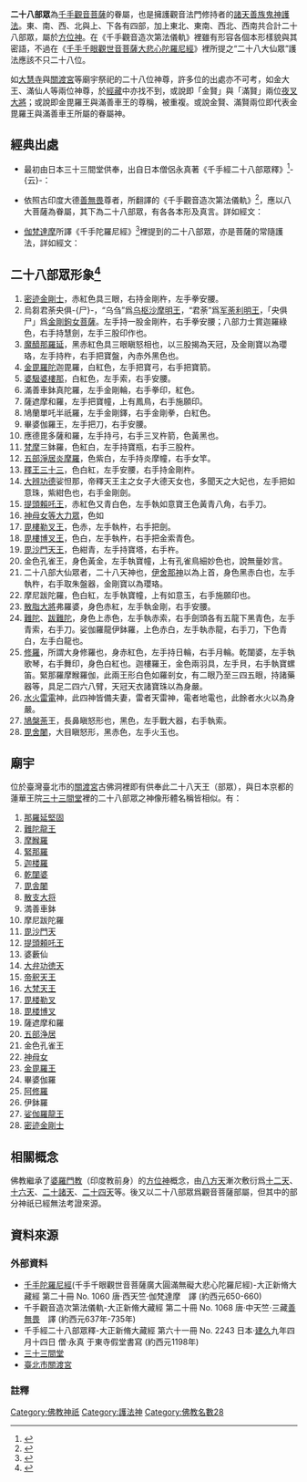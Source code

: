 {{佛教}}
'''二十八部眾'''為[[千手千眼觀世音菩薩|千手觀音菩薩]]的眷屬，也是擁護觀音法門修持者的[[護法神|諸天善族鬼神護法]]。東、南、西、北與上、下各有四部，加上東北、東南、西北、西南共合計二十八部眾，屬於[[方位神|方位神]]。在《千手觀音造次第法儀軌》裡雖有形容各個本形樣貌與其密語，不過在《[[千手千眼觀世音菩薩大悲心陀羅尼經|千手千眼觀世音菩薩大悲心陀羅尼經]]》裡所提之“二十八大仙眾”護法應該不只二十八位。

如[[大慧寺|大慧寺]]與[[關渡宮|關渡宮]]等廟宇祭祀的二十八位神尊，許多位的出處亦不可考，如金大王、滿仙人等兩位神尊，於[[經藏|經藏]]中亦找不到，或說即「金賢」與「滿賢」兩位[[八大夜叉大將|夜叉大將]]；或說即金毘羅王與滿善車王的尊稱，被重複。或說金賢、滿賢兩位即代表金毘羅王與滿善車王所屬的眷屬神。

== 經典出處 ==
* 最初由日本三十三間堂供奉，出自日本僧侶永真著《千手經二十八部眾釋》<ref>{{Cite web|url=http://big5.jileguotu.com/DaZhengZang/T61/T61n2243.html|title=No. 2243|accessdate=2016-07-16|work=big5.jileguotu.com|archive-date=2016-08-07|archive-url=https://web.archive.org/web/20160807052454/http://big5.jileguotu.com/DaZhengZang/T61/T61n2243.html|dead-url=no}}</ref>-{云}-：
{{cquote|十百手陀羅尼守護者名號略釋《千手陀羅尼經》。新古兩本共有本尊勅偈。偈中有守護者諸天善神等名。兩本大同少異。然於古經有疏三卷。新本無疏。言古本者。似未再治。文段增多有種種藥法并祕術等。於彼疏中。先帖經文。後釋經文。於觀音部持法行者。須要披閱也。其新本者。除麁取要。為令易誦持也。世流布本是也。此外大宋有摸印之本。頗謂修直之本。除本經陀羅尼。改入不空譯呪。加之所所文言有增減有修直矣。余集此三經守護者名。謹致取捨。或依梵文。或引他經。聊作解釋。非為勝他名聞。但是為興法利生耳。古本經疏釋勅偈神名云能護者云云不名二十八部眾。爰世人擧呼此守護者為千手觀音二十八部眾。而於經中及古疏等未分二十八。亦不名二十八部眾。就中『古千手經』偈有四十句。其二十七句神名也缺魔尼跋陀羅一句。散指大將弗羅婆一句疏曰。『新千手經』勅偈有四十三句。就中神名有二十九句。私分為二十八部。所謂初二句為一部故成二十八部。部者部黨也。集等輩者也。『孔雀經』有二十八部鬼神。皆是藥叉。非今經眾。所謂四方各有四藥叉成十六人。四角有四藥叉。上方有四夜叉。下方有四藥叉。總合二十八藥叉也。不云二十八部眾。『葉衣觀音經』有二十八藥叉。大將不名二十八部。如『孔雀經』也。今『千手經』守護者神各呼為二十八部。似可爾也。何者。一句或有二人。或有三人。是故一句為一部。今私強隨世人之謂試立部名。一往解之。近代外師以天二十八宿毘沙門二十八使者。配『新千手經』勅偈神名。以一人配一句為同伴。其偈初二句配一宿。二十七句各配一宿一使者。私彈曰。二十八宿者二十八宮也。二十八使者亦二十八人也。何以一人配部眾。且密跡金剛士·鳥芻·君荼·鴦俱屍。是一部中四人也。或一句含二人。如摩醯那羅達。或一句含三人。如迦樓·緊那·摩睺羅。或一句含多眾。如釋王三十三二十八部大仙眾。豈句句各配一人耶。餘舍彼彼之釋。私作解釋。彼古千手經疏釋此守護者名。似不當理。所以不與梵文合。亦不明出所。然其釋名頗可加。今釋之左。誰知其正。唯待聖旨。}}

* 依照古印度大德[[善無畏|善無畏]]尊者，所翻譯的《千手觀音造次第法儀軌》<ref>{{Cite web|url=http://www.cbeta.org/result/normal/T20/1068_001.htm|title=CBETA T20 No. 1068《千手觀音造次第法儀軌》卷1|accessdate=2016-07-16|work=www.cbeta.org|deadurl=yes|archiveurl=https://web.archive.org/web/20100620161640/http://cbeta.org/result/normal/T20/1068_001.htm|archivedate=2010-06-20}}</ref>，應以八大菩薩為眷屬，其下為二十八部眾，有各各本形及真言。詳如經文：
{{cquote|如是善神異口同音。各各誓言顯說釋名密語神咒。領諸眷屬。左右前後圍繞守護。受持娑婆訶。若有善男子善女人持咒者。可誦善神咒。}}

* [[伽梵達摩|伽梵達摩]]所譯《千手陀羅尼經》<ref>{{Cite web |url=http://www.cbeta.org/result/normal/T20/1060_001.htm |title=CBETA T20 No. 1060《千手千眼觀世音菩薩廣大圓滿無礙大悲心陀羅尼經》卷1 |accessdate=2016-07-16 |work=www.cbeta.org |deadurl=yes |archiveurl=https://web.archive.org/web/20130731011706/http://www.cbeta.org/result/normal/T20/1060_001.htm |archivedate=2013-07-31 }}</ref>裡提到的二十八部眾，亦是菩薩的常隨護法，詳如經文：
{{cquote|
我時當敕一切善神、龍王、金剛密跡，常隨衛護，不離其側，如護眼睛，如護已命。說偈敕曰：

我遣密跡金剛士1烏芻君荼鴦俱尸八部力士賞迦羅2常當擁護受持者

我遣摩醯那羅延3金剛羅陀迦毘羅4    常當擁護受持者　　 

我遣婆馺娑樓羅5滿善車缽真陀羅6    常當擁護受持者

我遣薩遮摩和羅7鳩闌單吒半祇羅8    常當擁護受持者　　 

我遣畢婆伽羅王9應德毘多薩和羅10   常當擁護受持者

我遣梵摩三缽羅11五部淨居炎摩羅12   常當擁護受持者　　 

我遣釋王三十三13大辯功德婆怛那14   常當擁護受持者

我遣提頭賴吒王15神母女等大力眾16  常當擁護受持者　　 

我遣毘樓勒叉王17毘樓博叉18毘沙門19  常當擁護受持者

我遣金色孔雀王20二十八部大仙眾21  常當擁護受持者　　

我遣摩尼跋陀羅22散支大將弗羅婆23  常當擁護受持者

我遣難陀跋難陀婆伽羅龍伊缽羅24   常當擁護受持者　

我遣脩羅乾闥婆迦樓緊那摩喉羅25   常當擁護受持者

我遣水火雷電神26鳩槃荼王27毘舍闍28  常當擁護受持者

是諸善神及神龍王、神母女等，各有五百眷屬，大力夜叉，常隨擁護

（以上經文數字部分，為各別諸護法的正確區分）}}

== 二十八部眾形象<ref>{{Cite web |url=http://www.sohu.com/a/259588788_282982 |title=观音菩萨直属部队的真相——京都三十三间堂 |accessdate=2018-11-12 |archive-date=2019-06-10 |archive-url=https://web.archive.org/web/20190610190113/http://www.sohu.com/a/259588788_282982 |dead-url=no }}</ref> ==
#[[密迹金剛|密迹金剛士]]，赤紅色具三眼，右持金剛杵，左手拳安腰。
#烏芻君荼央俱-{尸}-，“乌刍”爲[[穢跡金剛|乌枢沙摩明王]]，“君荼”爲[[甘露明王|军荼利明王]]，「央俱尸」爲[[金剛鉤女菩薩|金剛鉤女菩薩]]。左手持一股金剛杵，右手拳安腰；八部力士賞迦羅綠色，右手持慧劍，左手三股印作也。
#[[大自在天|魔醯]][[那羅延天|那羅延]]，黑赤紅色具三眼瞋怒相也，以三股揭為天冠，及金剛寶以為瓔珞，左手持杵，右手把寶盤，內赤外黑色也。
#[[金毘羅|金毘羅陀]]迦毘羅，白紅色，左手把寶弓，右手把寶箭。
#[[水天|婆馺婆樓那]]，白紅色，左手索，右手安腰。
#滿善車鉢真陀羅，左手金剛輪，右手拳印，紅色。
#薩遮摩和羅，左手把寶幢，上有鳳鳥，右手施願印。
#鳩蘭單吒半祇羅，左手金剛鐸，右手金剛拳，白紅色。
#畢婆伽羅王，左手把刀，右手安腰。
#應德毘多薩和羅，左手持弓，右手三叉杵箭，色黃黑也。
#[[梵天_(佛教)|梵摩]]三鉢羅，色紅白，左手持寶瓶，右手三股杵。
#[[五部淨|五部淨居]][[夜摩天|炎摩羅]]，色紫白，左手持炎摩幢，右手女竿。
#[[帝釋天|釋王三十三]]，色白紅，左手安腰，右手持金剛杵。
#[[辯才天|大辨]][[吉祥天女|功德]]娑怛那，帝釋天王主之女子大德天女也，多聞天之大妃也，左手把如意珠，紫紺色也，右手金剛劍。
#[[持國天王|提頭賴吒王]]，赤紅色又青白色，左手執如意寶王色黃青八角，右手刀。
#[[鬼子母|神母女等大力眾]]，色如
#[[增長天王|毘樓勒叉王]]，色赤，左手執杵，右手把劍。
#[[廣目天王|毘樓博叉王]]，色白，左手執杵，右手把金索青色。
#[[多聞天王|毘沙門天王]]，色紺青，左手持寶塔，右手杵。
#金色孔雀王，身色黃金，左手執寶幢，上有孔雀鳥細妙色也，說無量妙言。
#二十八部大仙眾者，二十八天神也，[[伊舍那天|伊舍那神]]以為上首，身色黑赤白也，左手執杵，右手取朱盤器，金剛寶以為瓔珞。
#摩尼跋陀羅，色白紅，左手執寶幢，上有如意玉，右手施願印也。
#[[散脂大將|散脂大將]]弗羅婆，身色赤紅，左手執金剛，右手安腰。
#[[難陀龍王|難陀]]、[[跋難陀龍王|跋難陀]]，身色上赤色，左手執赤索，右手劍頭各有五龍下黑青色，左手青索，右手刀。娑伽羅龍伊鉢羅，上色赤白，左手執赤龍，右手刀，下色青白，左手白龍也。
#[[阿修羅|修羅]]，所謂大身修羅也，身赤紅色，左手持日輪，右手月輪。乾闥婆，左手執歌琴，右手舞印，身色白紅也。迦樓羅王，金色兩羽具，左手貝，右手執寶螺笛。緊那羅摩睺羅伽，此兩王形白色如羅剎女，有二眼乃至三四五眼，持諸藥器等，具足二四六八臂，天冠天衣諸寶珠以為身嚴。
#[[水天|水]][[火天|火]][[雷神|雷]][[電神|電]]神，此四神皆備夫妻，雷者天雷神，電者地電也，此餘者水火以為身嚴。
#[[鳩槃荼|鳩槃荼]]王，長鼻瞋怒形也，黑色，左手戰大器，右手執索。
#[[毘舍闍|毘舍闍]]，大目瞋怒形，黑赤色，左手火玉也。

== 廟宇 ==
位於臺灣臺北市的[[關渡宮|關渡宮]]古佛洞裡即有供奉此二十八天王（部眾），與日本京都的蓮華王院[[三十三間堂|三十三間堂]]裡的二十八部眾之神像形體名稱皆相似。有：

# [[那羅延天|那羅延堅固]]
# [[八大龍王|難陀龍王]]
# [[摩睺羅伽|摩睺羅]]
# [[紧那罗|緊那羅]]
# [[迦楼罗|迦楼羅]]
# [[乾闼婆|乾闥婆]]
# [[毕舍遮|毘舎闍]]
# [[散脂大將|散支大将]]
# 満善車鉢
# 摩尼跋陀羅
# [[多聞天王|毘沙門天]]
# [[持國天王|提頭頼吒王]]
# 婆藪仙
# [[辯才天|大弁]][[吉祥天女|功徳天]]
# [[帝釋天|帝釈天王]]
# [[梵天_(佛教)|大梵天王]]
# [[增長天王|毘楼勒叉]]
# [[廣目天王|毘楼博叉]]
# 薩遮摩和羅
# [[五部淨|五部浄居]]
# 金色孔雀王
# [[鬼子母|神母女]]
# [[金毘羅|金毘羅王]]
# 畢婆伽羅
# [[阿修罗_(佛教)|阿修羅]]
# 伊鉢羅
# [[八大龍王|娑伽羅龍王]]
# [[密跡金剛|密迹金剛士]]

==相關概念==
佛教繼承了[[婆羅門教|婆羅門教]]（印度教前身）的[[方位神|方位神]]概念，由[[八方天|八方天]]漸次敷衍爲[[十二天|十二天]]、[[十六天|十六天]]、[[二十諸天|二十諸天]]、[[二十四天|二十四天]]等。後又以二十八部眾爲觀音菩薩部屬，但其中的部分神祇已經無法考證來源。

== 資料來源 ==
===外部資料===
* [[大悲咒|千手陀羅尼經]](千手千眼觀世音菩薩廣大圓滿無礙大悲心陀羅尼經)-大正新脩大藏經 第二十冊 No. 1060 唐‧西天竺‧伽梵達摩　譯 (約西元650-660)
* 千手觀音造次第法儀軌-大正新脩大藏經 第二十冊 No. 1068 唐‧中天竺‧三藏[[善無畏|善無畏]]　譯 (約西元637年-735年)
* 千手經二十八部眾釋-大正新脩大藏經 第六十一冊 No. 2243 日本‧[[建久|建久]]九年四月十四日 僧‧永真 于東寺假堂書寫 (約西元1198年)
* [http://sanjusangendo.jp/ 三十三間堂]{{Wayback|url=http://sanjusangendo.jp/ |date=20201210213200 }}
* [http://www.kuantu.org.tw/ 臺北市關渡宮]{{Wayback|url=http://www.kuantu.org.tw/ |date=20201019234235 }}
===註釋===
{{reflist}}

[[Category:佛教神祇|Category:佛教神祇]]
[[Category:護法神|Category:護法神]]
[[Category:佛教名數28|Category:佛教名數28]]